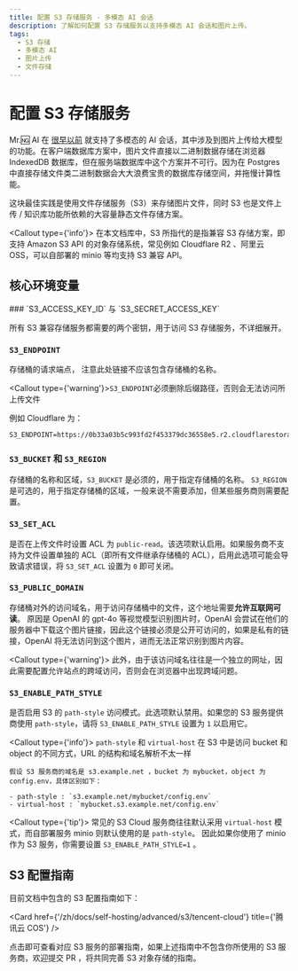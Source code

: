 ```yaml
---
title: 配置 S3 存储服务 - 多模态 AI 会话
description: 了解如何配置 S3 存储服务以支持多模态 AI 会话和图片上传。
tags:
  - S3 存储
  - 多模态 AI
  - 图片上传
  - 文件存储
---
```


# 配置 S3 存储服务

Mr.🆖 AI 在 [很早以前](https://x.com/lobehub/status/1724289575672291782) 就支持了多模态的 AI 会话，其中涉及到图片上传给大模型的功能。在客户端数据库方案中，图片文件直接以二进制数据存储在浏览器 IndexedDB 数据库，但在服务端数据库中这个方案并不可行。因为在 Postgres 中直接存储文件类二进制数据会大大浪费宝贵的数据库存储空间，并拖慢计算性能。

这块最佳实践是使用文件存储服务（S3）来存储图片文件，同时 S3 也是文件上传 / 知识库功能所依赖的大容量静态文件存储方案。

<Callout type={'info'}>
  在本文档库中，S3 所指代的是指兼容 S3 存储方案，即支持 Amazon S3 API 的对象存储系统，常见例如
  Cloudflare R2 、阿里云 OSS，可以自部署的 minio 等均支持 S3 兼容 API。
</Callout>

## 核心环境变量

<Steps>
  ### `S3_ACCESS_KEY_ID` 与 `S3_SECRET_ACCESS_KEY`

  所有 S3 兼容存储服务都需要的两个密钥，用于访问 S3 存储服务，不详细展开。

  ### `S3_ENDPOINT`

  存储桶的请求端点， 注意此处链接不应该包含存储桶的名称。

  <Callout type={'warning'}>`S3_ENDPOINT`必须删除后缀路径，否则会无法访问所上传文件</Callout>

  例如 Cloudflare 为：

  ```shell
  S3_ENDPOINT=https://0b33a03b5c993fd2f453379dc36558e5.r2.cloudflarestorage.com
  ```

  ### `S3_BUCKET` 和 `S3_REGION`

  存储桶的名称和区域，`S3_BUCKET` 是必须的，用于指定存储桶的名称。 `S3_REGION` 是可选的，用于指定存储桶的区域，一般来说不需要添加，但某些服务商则需要配置。

  ### `S3_SET_ACL`

  是否在上传文件时设置 ACL 为 `public-read`。该选项默认启用。如果服务商不支持为文件设置单独的 ACL（即所有文件继承存储桶的 ACL），启用此选项可能会导致请求错误，将 `S3_SET_ACL` 设置为 `0` 即可关闭。

  ### `S3_PUBLIC_DOMAIN`

  存储桶对外的访问域名，用于访问存储桶中的文件，这个地址需要**允许互联网可读**。 原因是 OpenAI 的 gpt-4o 等视觉模型识别图片时，OpenAI 会尝试在他们的服务器中下载这个图片链接，因此这个链接必须是公开可访问的，如果是私有的链接，OpenAI 将无法访问到这个图片，进而无法正常识别到图片内容。

  <Callout type={'warning'}>
    此外，由于该访问域名往往是一个独立的网址，因此需要配置允许站点的跨域访问，否则会在浏览器中出现跨域问题。
  </Callout>

  ### `S3_ENABLE_PATH_STYLE`

  是否启用 S3 的 `path-style` 访问模式。此选项默认禁用。如果您的 S3 服务提供商使用 `path-style`，请将 `S3_ENABLE_PATH_STYLE` 设置为 `1` 以启用它。

  <Callout type={'info'}>
    `path-style` 和 `virtual-host` 在 S3 中是访问 bucket 和 object 的不同方式，URL 的结构和域名解析不太一样

    假设 S3 服务商的域名是 s3.example.net ，bucket 为 mybucket，object 为 config.env，具体区别如下：

    - path-style : `s3.example.net/mybucket/config.env`
    - virtual-host : `mybucket.s3.example.net/config.env`
  </Callout>

  <Callout type={'tip'}>
    常见的 S3 Cloud 服务商往往默认采用 `virtual-host` 模式，而自部署服务 minio 则默认使用的是 `path-style`。 因此如果你使用了 minio 作为 S3 服务，你需要设置 `S3_ENABLE_PATH_STYLE=1` 。
  </Callout>
</Steps>

## S3 配置指南

目前文档中包含的 S3 配置指南如下：

<Cards>
  <Card href={'/zh/docs/self-hosting/advanced/s3/cloudflare-r2'} title={'Cloudflare R2'} />

  <Card href={'/zh/docs/self-hosting/advanced/s3/tencent-cloud'} title={'腾讯云 COS'} />
</Cards>

点击即可查看对应 S3 服务的部署指南，如果上述指南中不包含你所使用的 S3 服务商，欢迎提交 PR ，将共同完善 S3 对象存储的指南。
